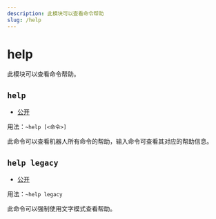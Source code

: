 ```yaml
---
description: 此模块可以查看命令帮助
slug: /help
---
```


# help

此模块可以查看命令帮助。

## `help`

-   [公开](permissions)

用法：`~help [<命令>]`

此命令可以查看机器人所有命令的帮助，输入命令可查看其对应的帮助信息。

## `help legacy`

-   [公开](permissions)

用法：`~help legacy`

此命令可以强制使用文字模式查看帮助。
